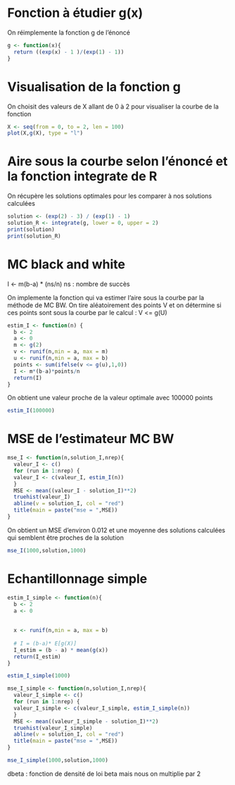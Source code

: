 # Fonction à étudier g(x)
On réimplemente la fonction g de l'énoncé
```r
g <- function(x){
  return ((exp(x) - 1 )/(exp(1) - 1))
}
```

# Visualisation de la fonction g
On choisit des valeurs de X allant de 0 à 2 pour visualiser la courbe de la fonction
```r
X <- seq(from = 0, to = 2, len = 100)
plot(X,g(X), type = "l")

```

# Aire sous la courbe selon l'énoncé et la fonction integrate de R
On récupère les solutions optimales pour les comparer à nos solutions calculées
```r
solution <- (exp(2) - 3) / (exp(1) - 1)
solution_R <- integrate(g, lower = 0, upper = 2)
print(solution)
print(solution_R)
```

# MC black and white
I <- m(b-a) * (ns/n)
ns : nombre de succès

On implemente la fonction qui va estimer l'aire sous la courbe par la méthode de MC BW.
On tire aléatoirement des points V et on détermine si ces points sont sous la courbe par le calcul : V <= g(U)
```r
estim_I <- function(n) {
  b <- 2
  a <- 0
  m <- g(2)
  v <- runif(n,min = a, max = m)
  u <- runif(n,min = a, max = b)
  points <- sum(ifelse(v <= g(u),1,0))
  I <- m*(b-a)*points/n
  return(I)
}
```


On obtient une valeur proche de la valeur optimale avec 100000 points
```r
estim_I(100000)
```

# MSE de l'estimateur MC BW
```r
mse_I <- function(n,solution_I,nrep){
  valeur_I <- c()
  for (run in 1:nrep) {
  valeur_I <- c(valeur_I, estim_I(n))
  }
  MSE <- mean((valeur_I - solution_I)**2)
  truehist(valeur_I)
  abline(v = solution_I, col = "red")
  title(main = paste("mse = ",MSE))
}
```

On obtient un MSE d'environ 0.012 et une moyenne des solutions calculées qui semblent être proches de la solution
```r
mse_I(1000,solution,1000)
```
# Echantillonnage simple

```r
estim_I_simple <- function(n){
  b <- 2
  a <- 0
  
  
  x <- runif(n,min = a, max = b)
  
  # I = (b-a)* E[g(X)]
  I_estim = (b - a) * mean(g(x))
  return(I_estim)
}
```


```r
estim_I_simple(1000)
```

```r
mse_I_simple <- function(n,solution_I,nrep){
  valeur_I_simple <- c()
  for (run in 1:nrep) {
  valeur_I_simple <- c(valeur_I_simple, estim_I_simple(n))
  }
  MSE <- mean((valeur_I_simple - solution_I)**2)
  truehist(valeur_I_simple)
  abline(v = solution_I, col = "red")
  title(main = paste("mse = ",MSE))
}
```

```r
mse_I_simple(1000,solution,1000)
```

dbeta : fonction de densité de loi beta
mais nous on multiplie par 2


